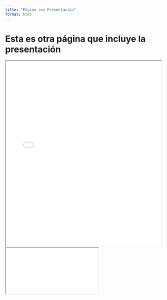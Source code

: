 ```yaml
---
title: "Página con Presentación"
format: html
---
```


# Esta es otra página que incluye la presentación

<iframe src="tutorial4.html" width="100%" height="600px"></iframe>


<div>

```{=html}
<iframe class="slide-deck" src="tutorial4"></iframe>
```

</div>